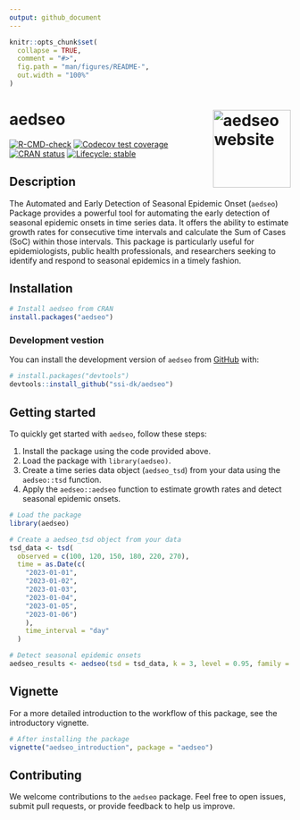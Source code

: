 ```yaml
---
output: github_document
---
```


<!-- README.md is generated from README.Rmd. Please edit that file -->

```r
knitr::opts_chunk$set(
  collapse = TRUE,
  comment = "#>",
  fig.path = "man/figures/README-",
  out.width = "100%"
)
```

# aedseo <a href="https://ssi-dk.github.io/aedseo/"><img src="man/figures/logo.png" align="right" height="139" alt="aedseo website" /></a>


<!-- badges: start -->
[![R-CMD-check](https://github.com/ssi-dk/aedseo/actions/workflows/R-CMD-check.yaml/badge.svg)](https://github.com/ssi-dk/aedseo/actions/workflows/R-CMD-check.yaml)
[![Codecov test coverage](https://codecov.io/gh/ssi-dk/aedseo/branch/master/graph/badge.svg)](https://app.codecov.io/gh/ssi-dk/aedseo?branch=master)
[![CRAN status](https://www.r-pkg.org/badges/version/aedseo)](https://CRAN.R-project.org/package=aedseo)
[![Lifecycle: stable](https://img.shields.io/badge/lifecycle-stable-brightgreen.svg)](https://lifecycle.r-lib.org/articles/stages.html#stable)
<!-- badges: end -->

## Description

The Automated and Early Detection of Seasonal Epidemic Onset (`aedseo`) Package provides a powerful tool for automating the early detection of seasonal epidemic onsets in time series data. It offers the ability to estimate growth rates for consecutive time intervals and calculate the Sum of Cases (SoC) within those intervals. This package is particularly useful for epidemiologists, public health professionals, and researchers seeking to identify and respond to seasonal epidemics in a timely fashion.

## Installation

``` r
# Install aedseo from CRAN
install.packages("aedseo")
```

### Development vestion

You can install the development version of `aedseo` from [GitHub](https://github.com/) with:

``` r
# install.packages("devtools")
devtools::install_github("ssi-dk/aedseo")
```

## Getting started

To quickly get started with `aedseo`, follow these steps:

1. Install the package using the code provided above.
2. Load the package with `library(aedseo)`.
3. Create a time series data object (`aedseo_tsd`) from your data using the `aedseo::tsd` function.
4. Apply the `aedseo::aedseo` function to estimate growth rates and detect seasonal epidemic onsets.

```r
# Load the package
library(aedseo)

# Create a aedseo_tsd object from your data
tsd_data <- tsd(
  observed = c(100, 120, 150, 180, 220, 270),
  time = as.Date(c(
    "2023-01-01",
    "2023-01-02",
    "2023-01-03",
    "2023-01-04",
    "2023-01-05",
    "2023-01-06")
    ),
    time_interval = "day"
  )

# Detect seasonal epidemic onsets
aedseo_results <- aedseo(tsd = tsd_data, k = 3, level = 0.95, family = "poisson")
```

## Vignette

For a more detailed introduction to the workflow of this package, see the introductory vignette.

``` r 
# After installing the package
vignette("aedseo_introduction", package = "aedseo")
```

## Contributing

We welcome contributions to the `aedseo` package. Feel free to open issues, submit pull requests, or provide feedback to help us improve.


